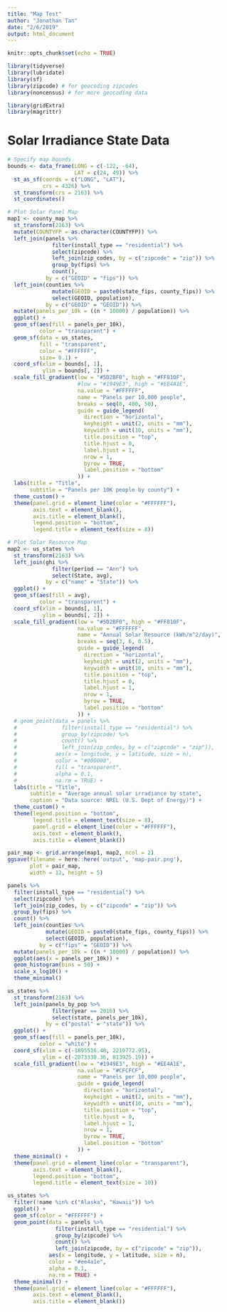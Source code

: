 ```yaml
---
title: "Map Test"
author: "Jonathan Tan"
date: "2/6/2019"
output: html_document
---
```


```r
knitr::opts_chunk$set(echo = TRUE)

library(tidyverse)
library(lubridate)
library(sf)
library(zipcode) # for geocoding zipcodes
library(noncensus) # for more geocoding data 

library(gridExtra)
library(magrittr)
```

# Solar Irradiance State Data

```r
# Specify map bounds 
bounds <- data_frame(LONG = c(-122, -64),
                     LAT = c(24, 49)) %>%
  st_as_sf(coords = c("LONG", "LAT"),
           crs = 4326) %>%
  st_transform(crs = 2163) %>%
  st_coordinates()

# Plot Solar Panel Map
map1 <- county_map %>%
  st_transform(2163) %>%
  mutate(COUNTYFP = as.character(COUNTYFP)) %>%
  left_join(panels %>%
              filter(install_type == "residential") %>%
              select(zipcode) %>%
              left_join(zip_codes, by = c("zipcode" = "zip")) %>%
              group_by(fips) %>%
              count(),
            by = c("GEOID" = "fips")) %>%
  left_join(counties %>%
              mutate(GEOID = paste0(state_fips, county_fips)) %>%
              select(GEOID, population),
            by = c("GEOID" = "GEOID")) %>%
  mutate(panels_per_10k = ((n * 10000) / population)) %>%
  ggplot() +
  geom_sf(aes(fill = panels_per_10k),
          color = "transparent") + 
  geom_sf(data = us_states,
          fill = "transparent",
          color = "#FFFFFF",
          size= 0.1) +
  coord_sf(xlim = bounds[, 1], 
           ylim = bounds[, 2]) +
  scale_fill_gradient(low = "#5D2BF0", high = "#FF810F",
                      #low = "#1949E3", high = "#EE4A1E",
                      na.value = "#FFFFFF",
                      name = "Panels per 10,000 people",
                      breaks = seq(0, 400, 50),
                      guide = guide_legend(
                        direction = "horizontal",
                        keyheight = unit(2, units = "mm"),
                        keywidth = unit(10, units = "mm"),
                        title.position = "top",
                        title.hjust = 0,
                        label.hjust = 1,
                        nrow = 1,
                        byrow = TRUE,
                        label.position = "bottom"
                      )) +
  labs(title = "Title",
       subtitle = "Panels per 10K people by county") +
  theme_custom() +
  theme(panel.grid = element_line(color = "#FFFFFF"),
        axis.text = element_blank(),
        axis.title = element_blank(),
        legend.position = "bottom",
        legend.title = element_text(size = 8))

# Plot Solar Resource Map 
map2 <- us_states %>%
  st_transform(2163) %>%
  left_join(ghi %>%
              filter(period == "Ann") %>%
              select(State, avg),
            by = c("name" = "State")) %>%
  ggplot() +
  geom_sf(aes(fill = avg),
          color = "transparent") +
  coord_sf(xlim = bounds[, 1], 
           ylim = bounds[, 2]) +
  scale_fill_gradient(low = "#5D2BF0", high = "#FF810F",
                      na.value = "#FFFFFF",
                      name = "Annual Solar Resource (kWh/m^2/day)",
                      breaks = seq(3, 6, 0.5),
                      guide = guide_legend(
                        direction = "horizontal",
                        keyheight = unit(2, units = "mm"),
                        keywidth = unit(10, units = "mm"),
                        title.position = "top",
                        title.hjust = 0,
                        label.hjust = 1,
                        nrow = 1,
                        byrow = TRUE,
                        label.position = "bottom"
                      )) +
  # geom_point(data = panels %>%
  #              filter(install_type == "residential") %>%
  #              group_by(zipcode) %>%
  #              count() %>% 
  #              left_join(zip_codes, by = c("zipcode" = "zip")),
  #            aes(x = longitude, y = latitude, size = n),
  #            color = "#000000",
  #            fill = "transparent",
  #            alpha = 0.1,
  #            na.rm = TRUE) +
  labs(title = "Title",
       subtitle = "Average annual solar irradiance by state",
       caption = "Data source: NREL (U.S. Dept of Energy)") +
  theme_custom() +
  theme(legend.position = "bottom",
        legend.title = element_text(size = 8),
        panel.grid = element_line(color = "#FFFFFF"),
        axis.text = element_blank(),
        axis.title = element_blank())

pair_map <- grid.arrange(map1, map2, ncol = 2)
ggsave(filename = here::here('output', 'map-pair.png'),
       plot = pair_map,
       width = 12, height = 5)
```












```r
panels %>%
  filter(install_type == "residential") %>%
  select(zipcode) %>%
  left_join(zip_codes, by = c("zipcode" = "zip")) %>%
  group_by(fips) %>%
  count() %>%
  left_join(counties %>%
            mutate(GEOID = paste0(state_fips, county_fips)) %>%
            select(GEOID, population),
          by = c("fips" = "GEOID")) %>%
  mutate(panels_per_10k = ((n * 10000) / population)) %>%
  ggplot(aes(x = panels_per_10k)) +
  geom_histogram(bins = 50) +
  scale_x_log10() +
  theme_minimal()
```




```r
us_states %>%
  st_transform(2163) %>%
  left_join(panels_by_pop %>%
              filter(year == 2016) %>%
              select(state, panels_per_10k),
            by = c("postal" = "state")) %>%
  ggplot() +
  geom_sf(aes(fill = panels_per_10k),
          color = "white") +
  coord_sf(xlim = c(-1895516.48, 2210772.95),
           ylim = c(-2073330.36, 813925.19)) +
  scale_fill_gradient(low = "#1949E3", high = "#EE4A1E",
                      na.value = "#CFCFCF",
                      name = "Panels per 10,000 people",
                      guide = guide_legend(
                        direction = "horizontal",
                        keyheight = unit(2, units = "mm"),
                        keywidth = unit(10, units = "mm"),
                        title.position = "top",
                        title.hjust = 0,
                        label.hjust = 1,
                        nrow = 1,
                        byrow = TRUE,
                        label.position = "bottom"
                      )) +
  theme_minimal() +
  theme(panel.grid = element_line(color = "transparent"),
        axis.text = element_blank(),
        legend.position = "bottom",
        legend.title = element_text(size = 10))
```

```r
us_states %>%
  filter(!name %in% c("Alaska", "Hawaii")) %>%
  ggplot() +
  geom_sf(color = "#FFFFFF") +
  geom_point(data = panels %>%
               filter(install_type == "residential") %>%
               group_by(zipcode) %>%
               count() %>% 
               left_join(zipcode, by = c("zipcode" = "zip")),
             aes(x = longitude, y = latitude, size = n),
             color = "#ee4a1e",
             alpha = 0.1,
             na.rm = TRUE) +
  theme_minimal() +
  theme(panel.grid = element_line(color = "#FFFFFF"),
        axis.text = element_blank(),
        axis.title = element_blank())

```


